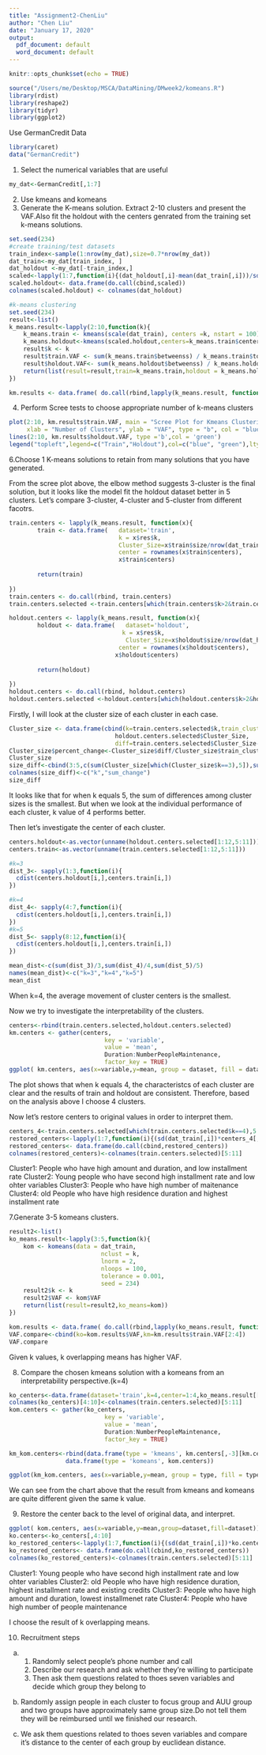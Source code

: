 ```yaml
---
title: "Assignment2-ChenLiu"
author: "Chen Liu"
date: "January 17, 2020"
output:
  pdf_document: default
  word_document: default
---
```


```r
knitr::opts_chunk$set(echo = TRUE)
```

```r
source("/Users/me/Desktop/MSCA/DataMining/DMweek2/komeans.R")
library(rdist)
library(reshape2)
library(tidyr)
library(ggplot2)
```
Use GermanCredit Data
```r
library(caret)
data("GermanCredit")
```

1. Select the numerical variables that are useful
```r
my_dat<-GermanCredit[,1:7]
```

2. Use kmeans and komeans
3. Generate the K-means solution. Extract 2-10 clusters and present the VAF.Also fit the holdout with the centers genrated from the training set k-means solutions.
```r
set.seed(234)
#create training/test datasets
train_index<-sample(1:nrow(my_dat),size=0.7*nrow(my_dat))
dat_train<-my_dat[train_index, ]
dat_holdout <-my_dat[-train_index,]
scaled<-lapply(1:7,function(i){(dat_holdout[,i]-mean(dat_train[,i]))/sd(dat_train[,i])})
scaled.holdout<- data.frame(do.call(cbind,scaled))
colnames(scaled.holdout) <- colnames(dat_holdout)

#k-means clustering
set.seed(234)
result<-list()
k_means.result<-lapply(2:10,function(k){
    k_means.train <- kmeans(scale(dat_train), centers =k, nstart = 100)
    k_means.holdout<-kmeans(scaled.holdout,centers=k_means.train$centers, nstart = 1)
    result$k <- k 
    result$train.VAF <- sum(k_means.train$betweenss) / k_means.train$totss
    result$holdout.VAF<- sum(k_means.holdout$betweenss) / k_means.holdout$totss
    return(list(result=result,train=k_means.train,holdout = k_means.holdout))
})

km.results <- data.frame( do.call(rbind,lapply(k_means.result, function(x){x$result})) )

```


4. Perform Scree tests to choose appropriate number of k-means clusters
```r

plot(2:10, km.results$train.VAF, main = "Scree Plot for Kmeans Clustering Training", 
     xlab = "Number of Clusters", ylab = "VAF", type = "b", col = "blue")
lines(2:10, km.results$holdout.VAF, type ='b',col = 'green')
legend("topleft",legend=c("Train","Holdout"),col=c("blue", "green"),lty=1:1)
```

6.Choose 1 K-means solutions to retain from many solutions that you have generated.
 
From the scree plot above, the elbow method suggests 3-cluster is the final solution, but it looks like the model fit the holdout dataset better in 5 clusters. Let's compare 3-cluster, 4-cluster and 5-cluster from different facotrs.

```r
train.centers <- lapply(k_means.result, function(x){
        train <- data.frame(   dataset='train',
                               k = x$res$k,
                               Cluster_Size=x$train$size/nrow(dat_train),
                               center = rownames(x$train$centers),
                               x$train$centers)
        
        return(train)
                                       
})
train.centers <- do.call(rbind, train.centers)
train.centers.selected <-train.centers[which(train.centers$k>2&train.centers$k<6),]

holdout.centers <- lapply(k_means.result, function(x){
        holdout <- data.frame(   dataset='holdout',
                                k = x$res$k,
                                 Cluster_Size=x$holdout$size/nrow(dat_holdout),
                               center = rownames(x$holdout$centers),
                              x$holdout$centers)
        
        return(holdout)
                                       
})
holdout.centers <- do.call(rbind, holdout.centers)
holdout.centers.selected <-holdout.centers[which(holdout.centers$k>2&holdout.centers$k<6),]
```

Firstly, I will look at the cluster size of each cluster in each case. 
```r
Cluster_size <- data.frame(cbind(k=train.centers.selected$k,train_cluster.size=train.centers.selected$Cluster_Size,
                              holdout.centers.selected$Cluster_Size,
                              diff=train.centers.selected$Cluster_Size-holdout.centers.selected$Cluster_Size))
Cluster_size$percent_change<-Cluster_size$diff/Cluster_size$train_cluster.size
Cluster_size
size_diff<-cbind(3:5,c(sum(Cluster_size[which(Cluster_size$k==3),5]),sum(Cluster_size[which(Cluster_size$k==4),5]),sum(Cluster_size[which(Cluster_size$k==5),5])))
colnames(size_diff)<-c("k","sum_change")
size_diff
```

It looks like that for when k equals 5, the sum of differences among cluster sizes is the smallest. But when we look at the individual performance of each cluster, k value of 4 performs better.

Then let's investigate the center of each cluster.
```r
centers.holdout<-as.vector(unname(holdout.centers.selected[1:12,5:11]))
centers.train<-as.vector(unname(train.centers.selected[1:12,5:11]))

#k=3
dist_3<- sapply(1:3,function(i){
  cdist(centers.holdout[i,],centers.train[i,])
})

#k=4
dist_4<- sapply(4:7,function(i){
  cdist(centers.holdout[i,],centers.train[i,])
})
#k=5
dist_5<- sapply(8:12,function(i){
  cdist(centers.holdout[i,],centers.train[i,])
})

mean_dist<-c(sum(dist_3)/3,sum(dist_4)/4,sum(dist_5)/5)
names(mean_dist)<-c("k=3","k=4","k=5")
mean_dist
```

When k=4, the average movement of cluster centers is the smallest.

Now we try to investigate the interpretability of the clusters. 
```r
centers<-rbind(train.centers.selected,holdout.centers.selected)
km.centers <- gather(centers, 
                           key = 'variable', 
                           value = 'mean', 
                           Duration:NumberPeopleMaintenance, 
                           factor_key = TRUE)
ggplot( km.centers, aes(x=variable,y=mean, group = dataset, fill = dataset)) +geom_col(position = 'dodge') + facet_grid(k~center, labeller = label_both) +coord_flip()
```

The plot shows that when k equals 4, the characteristcs of each cluster are clear and the results of train and holdout are consistent.
Therefore, based on the analysis above I choose 4 clusters.

Now let's restore centers to original values in order to interpret them.
```r
centers_4<-train.centers.selected[which(train.centers.selected$k==4),5:11]
restored_centers<-lapply(1:7,function(i){(sd(dat_train[,i])*centers_4[,i])+mean(dat_train[,i])})
restored_centers<- data.frame(do.call(cbind,restored_centers))
colnames(restored_centers)<-colnames(train.centers.selected)[5:11]
```
Cluster1: People who have high amount and duration, and low installment rate
Cluster2: Young people who have second high installment rate and low ohter variables
Cluster3: People who have high number of maitenance
Cluster4: old People who have high residence duration and highest installment rate


7.Generate 3-5 komeans clusters.
```r
result2<-list()
ko_means.result<-lapply(3:5,function(k){
    kom <- komeans(data = dat_train, 
                          nclust = k, 
                          lnorm = 2, 
                          nloops = 100, 
                          tolerance = 0.001, 
                          seed = 234)
    result2$k <- k 
    result2$VAF <- kom$VAF
    return(list(result=result2,ko_means=kom))
})

kom.results <- data.frame( do.call(rbind,lapply(ko_means.result, function(x){x$result})) )
VAF.compare<-cbind(ko=kom.results$VAF,km=km.results$train.VAF[2:4])
VAF.compare
```

Given k values, k overlapping means has higher VAF.

8. Compare the chosen kmeans solution with a komeans from an interpretability perspective.(k=4)
```r
ko_centers<-data.frame(dataset='train',k=4,center=1:4,ko_means.result[[2]]$ko_means$Centroids)
colnames(ko_centers)[4:10]<-colnames(train.centers.selected)[5:11]
kom.centers <- gather(ko_centers, 
                           key = 'variable', 
                           value = 'mean', 
                           Duration:NumberPeopleMaintenance, 
                           factor_key = TRUE)

km_kom.centers<-rbind(data.frame(type = 'kmeans', km.centers[,-3][km.centers$k==4 & km.centers$dataset=='train',]), 
                data.frame(type = 'komeans', kom.centers))

ggplot(km_kom.centers, aes(x=variable,y=mean, group = type, fill = type))+ geom_col(position = 'dodge') + facet_grid(~center)+coord_flip()
```
We can see from the chart above that the result from kmeans and komeans are quite different given the same k value.

9.
Restore the center back to the level of original data, and interpret.
```r
ggplot( kom.centers, aes(x=variable,y=mean,group=dataset,fill=dataset)) + geom_col(position = 'dodge') + facet_grid(~center) + coord_flip()
ko.centers<-ko_centers[,4:10]
ko_restored_centers<-lapply(1:7,function(i){(sd(dat_train[,i])*ko.centers[,i])+mean(dat_train[,i])})
ko_restored_centers<- data.frame(do.call(cbind,ko_restored_centers))
colnames(ko_restored_centers)<-colnames(train.centers.selected)[5:11]
```

Cluster1: Young people who have second high installment rate and low ohter variables
Cluster2: old People who have high residence duration, highest installment rate and existing credits
Cluster3: People who have high amount and duration, lowest installmenet rate
Cluster4: People who have high number of people maintenance

I choose the result of k overlapping means.

10. Recruitment steps

a. 1) Randomly select people's phone number and call
   2) Describe our research and ask whether they're willing to participate
   3) Then ask them questions related to thoes seven variables and decide which group they belong to
   
b. Randomly assign people in each cluster to focus group and AUU group and two groups have approximately same group size.Do not tell them they will be reimbursed until we finished our research.

c. We ask them questions related to thoes seven variables and compare it's distance to the center of each group by euclidean distance.














